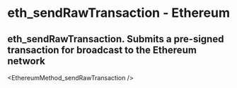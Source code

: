 # eth_sendRawTransaction - Ethereum

## eth_sendRawTransaction. Submits a pre-signed transaction for broadcast to the Ethereum network


<EthereumMethod_sendRawTransaction />
